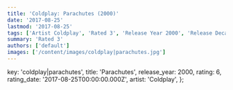 ```yaml
---
title: 'Coldplay: Parachutes (2000)'
date: '2017-08-25'
lastmod: '2017-08-25'
tags: ['Artist Coldplay', 'Rated 3', 'Release Year 2000', 'Release Decade 2000']
summary: 'Rated 3'
authors: ['default']
images: ['/content/images/coldplay|parachutes.jpg']
---
```


  key: 'coldplay|parachutes',
  title: 'Parachutes',
  release_year: 2000,
  rating: 6,
  rating_date: '2017-08-25T00:00:00.000Z',
  artist: 'Coldplay',
};

<MusicRating data={data} />
